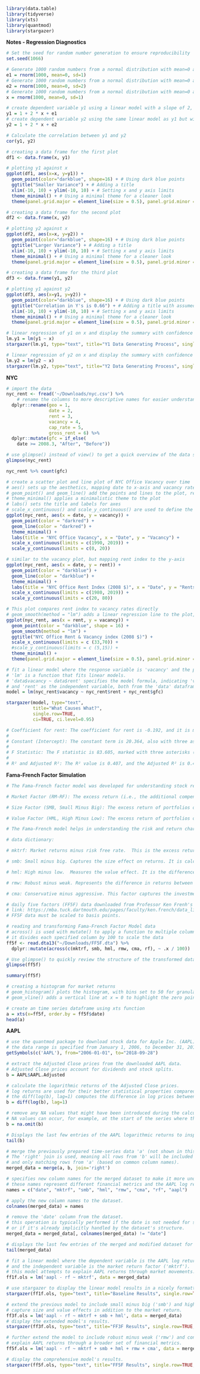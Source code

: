 
```r
library(data.table)
library(tidyverse)
library(xts)
library(quantmod)
library(stargazer)
```

**Notes - Regression Diagnostics**

<!-- # Evaluating the quality of a statistical model and its predictive power. -->
<!-- # The R^2 metric is one of the most cited regression diagnostics. -->

<!-- # If a linear regression uses a constant (which should be included in practice), -->
<!-- # the R^2 is bounded between 0 and 1. It measures the share of the variation in  -->
<!-- # y explained by the variation in the features used in a model.  -->

<!-- # Given this definition, "bigger is better" is the first place that people go to  -->
<!-- # evaluate the quality of the model, which is unwarranted. -->

<!-- "However, it can still be challenging to determine what is a good R^2 value,  -->
<!-- and in general, this will depend on the application.  -->
<!-- For instance, in certain problems in physics, we may know that the data truly comes  -->
<!-- from a linear model with a small residual error.  -->
<!-- In this case, we would expect to see an R^2 value that is extremely close to 1,  -->
<!-- and a substantially smaller R^2 might indicate serious problems  -->
<!-- with the experiment in which the data were generated.  -->
<!-- On the other hand, in typical application in biology, pyschology,  -->
<!-- marketing and other domains, the linear model is at best an extremely rough -->
<!-- approximation to the data, and residual errors due to other unmeasured factors -->
<!-- are often very large. In this setting, we would expect only a very small proportion  -->
<!-- of the variance in the response to be explained by the predictor,  -->
<!-- and an R^2 value well below 0.1 might be more realistic." -->

<!-- - Trevor Hastie, Robert Tibshirani, et al. -->

```r
# Set the seed for random number generation to ensure reproducibility
set.seed(1066)

# Generate 1000 random numbers from a normal distribution with mean=0 and sd=1 for error term e1
e1 = rnorm(1000, mean=0, sd=1)
# Generate 1000 random numbers from a normal distribution with mean=0 and sd=2 for error term e2, introducing more variability
e2 = rnorm(1000, mean=0, sd=2)
# Generate 1000 random numbers from a normal distribution with mean=0 and sd=1 for the independent variable x
x = rnorm(1000, mean=0, sd=1)
```

```r
# create dependent variable y1 using a linear model with a slope of 2, intercept of 1, and adding the error term e1
y1 = 1 + 2 * x + e1
# create dependent variable y2 using the same linear model as y1 but with the error term e2, which has higher variability
y2 = 1 + 2 * x + e2

# Calculate the correlation between y1 and y2
cor(y1, y2)
```

```r
# creating a data frame for the first plot
df1 <- data.frame(x, y1)

# plotting y1 against x
ggplot(df1, aes(x=x, y=y1)) +
  geom_point(color="darkblue", shape=16) + # Using dark blue points
  ggtitle("Smaller Variance") + # Adding a title
  xlim(-10, 10) + ylim(-10, 10) + # Setting x and y axis limits
  theme_minimal() + # Using a minimal theme for a cleaner look
  theme(panel.grid.major = element_line(size = 0.5), panel.grid.minor = element_line(size = 0.25)) # Adding grid lines
```

```r
# creating a data frame for the second plot
df2 <- data.frame(x, y2)

# plotting y2 against x
ggplot(df2, aes(x=x, y=y2)) +
  geom_point(color="darkblue", shape=16) + # Using dark blue points
  ggtitle("Larger Variance") + # Adding a title
  xlim(-10, 10) + ylim(-10, 10) + # Setting x and y axis limits
  theme_minimal() + # Using a minimal theme for a cleaner look
  theme(panel.grid.major = element_line(size = 0.5), panel.grid.minor = element_line(size = 0.25)) # Adding grid lines
```

```r
# creating a data frame for the third plot
df3 <- data.frame(y1, y2)

# plotting y1 against y2
ggplot(df3, aes(x=y1, y=y2)) +
  geom_point(color="darkblue", shape=16) + # Using dark blue points
  ggtitle("Correlation in Y's is 0.66") + # Adding a title with assumed correlation
  xlim(-10, 10) + ylim(-10, 10) + # Setting x and y axis limits
  theme_minimal() + # Using a minimal theme for a cleaner look
  theme(panel.grid.major = element_line(size = 0.5), panel.grid.minor = element_line(size = 0.25)) # Adding grid lines
```

```r
# linear regression of y1 on x and display the summary with confidence intervals using stargazer
lm.y1 = lm(y1 ~ x)
stargazer(lm.y1, type="text", title="Y1 Data Generating Process", single.row=TRUE, ci=TRUE, ci.level=0.95)
```

```r
# linear regression of y2 on x and display the summary with confidence intervals using stargazer, highlighting the impact of increased variance in e2
lm.y2 = lm(y2 ~ x)
stargazer(lm.y2, type="text", title="Y2 Data Generating Process", single.row=TRUE, ci=TRUE, ci.level=0.95)
```

**NYC**

```r
# import the data
nyc_rent <- fread('~/Downloads/nyc.csv') %>%
    # rename the columns to more descriptive names for easier understanding and manipulation
  dplyr::rename(geo = 1, 
                date = 2, 
                rent = 3, 
                vacancy = 4, 
                cap_rate = 5, 
                gross_rent = 6) %>%
  dplyr::mutate(gfc = if_else(
    date >= 2008.3, "After", "Before"))

# use glimpse() instead of view() to get a quick overview of the data structure in a non-interactive environment
glimpse(nyc_rent)
```
```r
nyc_rent %>% count(gfc)
```


```r
# create a scatter plot and line plot of NYC Office Vacancy over time
# aes() sets up the aesthetics, mapping date to x-axis and vacancy rate to y-axis
# geom_point() and geom_line() add the points and lines to the plot, respectively
# theme_minimal() applies a minimalistic theme to the plot
# labs() sets the title and labels for axes
# scale_x_continuous() and scale_y_continuous() are used to define the limits of the x and y axes
ggplot(nyc_rent, aes(x = date, y = vacancy)) +
  geom_point(color = "darkred") +
  geom_line(color = "darkred") +
  theme_minimal() +
  labs(title = "NYC Office Vacancy", x = "Date", y = "Vacancy") +
  scale_x_continuous(limits = c(1990, 2019)) +
  scale_y_continuous(limits = c(0, 20))
```

```r
# similar to the vacancy plot, but mapping rent index to the y-axis
ggplot(nyc_rent, aes(x = date, y = rent)) +
  geom_point(color = "darkblue") +
  geom_line(color = "darkblue") +
  theme_minimal() +
  labs(title = "NYC Office Rent Index (2008 $)", x = "Date", y = "Rents") +
  scale_x_continuous(limits = c(1980, 2019)) +
  scale_y_continuous(limits = c(20, 80))
```

```r
# This plot compares rent index to vacancy rates directly
# geom_smooth(method = "lm") adds a linear regression line to the plot, indicating the trend
ggplot(nyc_rent, aes(x = rent, y = vacancy)) +
  geom_point(color = "darkblue", shape = 16) +
  geom_smooth(method = "lm") +
  ggtitle("NYC Office Rent & Vacancy index (2008 $)") +
  scale_x_continuous(limits = c (33,70)) +
  #scale_y_continuous(limits = c (5,15)) + 
  theme_minimal() +
  theme(panel.grid.major = element_line(size = 0.5), panel.grid.minor = element_line(size = 0.5)) 

```

```r
# fit a linear model where the response variable is 'vacancy' and the predictor is 'rent'.
# 'lm' is a function that fits linear models. 
# 'data$vacancy ~ data$rent' specifies the model formula, indicating 'vacancy' as the dependent variable
# and 'rent' as the independent variable, both from the 'data' dataframe.
model = lm(nyc_rent$vacancy ~ nyc_rent$rent + nyc_rent$gfc)

stargazer(model, type="text", 
          title="What Causes What?", 
          single.row=TRUE, 
          ci=TRUE, ci.level=0.95)
```

```r
# Coefficient for rent: The coefficient for rent is -0.192, and it is marked with three asterisks (***), indicating that the p-value is less than 0.01. This means the effect of rent on vacancy is statistically significant at the 1% level. The confidence interval for this coefficient does not include 0 (-0.234 to -0.151), further supporting the significance of the relationship.
# 
# Constant (Intercept): The constant term is 20.364, also with three asterisks (***), indicating it is significantly different from 0 at the 1% level. The confidence interval (18.259, 22.469) does not include 0, which supports its significance. However, the intercept term mainly tells us the expected value of the dependent variable (vacancy) when all independent variables (rent) are 0 and is not directly related to testing the hypothesis of no relationship between rent and vacancy.
# 
# F Statistic: The F statistic is 83.605, marked with three asterisks (***), indicating that the model as a whole is significant at the 1% level. This means we can reject the null hypothesis that all coefficients are equal to zero (including the slope for rent), supporting the existence of a relationship between rent and vacancy.
# 
# R² and Adjusted R²: The R² value is 0.407, and the Adjusted R² is 0.402, indicating that approximately 40% of the variability in vacancy is explained by rent. This is a measure of the model's explanatory power and further supports the relevance of the model.
```


**Fama-French Factor Simulation**

```r
# The Fama-French factor model was developed for understanding stock returns. In its original form, the Fama-French model expands on the Capital Asset Pricing Model (CAPM) by adding size and value factors to the market risk factor in CAPM. The three factors are:

# Market Factor (RM-RF): The excess return (i.e., the additional compensation investors expect for taking on the higher risk associated with investing in the market portfolio instead of opting for risk-free assets) of the market portfolio over the risk-free rate, capturing market risk.

# Size Factor (SMB, Small Minus Big): The excess return of portfolios of small-cap stocks (e.g., small-cap companies are those with a market capitalization ranging from around $300 million to $2 billion, known for their potential for growth and higher risk/reward profiles compared to larger companies) over the returns of portfolios of large-cap stocks, capturing the size effect.

# Value Factor (HML, High Minus Low): The excess return of portfolios of high book-to-market stocks (i.e., a high book-to-market ratio suggests that the company's stock is undervalued by the market relative to its book value.) over the returns of portfolios of low book-to-market stocks, capturing the value effect.

# The Fama-French model helps in understanding the risk and return characteristics of real estate investments.
```

```r
# data dictionary:

# mktrf: Market returns minus risk free rate.  This is the excess return of the market portfolio over the risk-free rate. It's a measure of the market risk premium, capturing the additional return investors expect for choosing to invest in the market portfolio instead of risk-free assets. In the Fama-French models, it represents the general market risk factor.

# smb: Small minus big. Captures the size effect on returns. It is calculated as the difference in returns between portfolios of small-cap stocks and large-cap stocks. The Fama-French model posits that, on average, small-cap stocks will outperform large-cap stocks, reflecting the higher risk and potential for higher returns associated with smaller companies.

# hml: High minus low.  Measures the value effect. It is the difference in returns between portfolios of stocks with high book-to-market ratios (value stocks) and those with low book-to-market ratios (growth stocks). The hypothesis is that value stocks are undervalued by the market and, therefore, offer higher returns than growth stocks, adjusting for risk.

# rmw: Robust minus weak. Represents the difference in returns between portfolios of stocks with robust (high) profitability and those with weak (low) profitability. It is based on the observation that companies with higher profitability metrics tend to provide higher returns than less profitable ones.

# cma: Conservative minus aggressive. This factor captures the investment style effect, differentiating between stocks of companies that invest conservatively and those that invest aggressively. It is calculated as the difference in returns between portfolios of stocks with low investment (conservative) and high investment (aggressive). The rationale is that companies that invest more conservatively tend to have higher returns than those that invest more aggressively, possibly due to the latter taking on too much risk.

# daily five factors (FF5F) data downloaded from Professor Ken Frenh's website.
# link: https://mba.tuck.dartmouth.edu/pages/faculty/ken.french/data_library.html
# FF5F data must be scaled to basis points.
```

```r
# reading and transforming Fama-French Factor Model data
# across() is used with mutate() to apply a function to multiple columns at once
# it divides each specified column by 100 to scale the data
ff5f <- read.dta13("~/Downloads/FF5F.dta") %>%
  dplyr::mutate(across(c(mktrf, smb, hml, rmw, cma, rf), ~ .x / 100))

# Use glimpse() to quickly review the structure of the transformed data
glimpse(ff5f)
```

```r
summary(ff5f)
```

```r
# creating a histogram for market returns
# geom_histogram() plots the histogram, with bins set to 50 for granularity
# geom_vline() adds a vertical line at x = 0 to highlight the zero point

```

```r
# create an time series dataframe using xts function
a = xts(x=ff5f, order.by = ff5f$date) 
head(a)
```

**AAPL**

```r
# use the quantmod package to download stock data for Apple Inc. (AAPL)
# the data range is specified from January 1, 2006, to December 31, 2017.
getSymbols(c('AAPL'), from="2006-01-01", to="2018-09-28")

# extract the Adjusted Close prices from the downloaded AAPL data.
# Adjusted Close prices account for dividends and stock splits.
b = AAPL$AAPL.Adjusted

# calculate the logarithmic returns of the Adjusted Close prices.
# log returns are used for their better statistical properties compared to simple returns.
# the diff(log(b), lag=1) computes the difference in log prices between consecutive days, representing daily returns.
b = diff(log(b), lag=1)

# remove any NA values that might have been introduced during the calculation of returns.
# NA values can occur, for example, at the start of the series where there is no previous day to compare.
b = na.omit(b)

# Displays the last few entries of the AAPL logarithmic returns to inspect the recent data.
tail(b)
```

```r
# merge the previously prepared time-series data 'a' (not shown in this snippet) with the AAPL log returns 'b'.
# The 'right' join is used, meaning all rows from 'b' will be included in the result, 
# and only matching rows from 'a' (based on common column names).
merged_data = merge(a, b, join='right')

# specifies new column names for the merged dataset to make it more understandable.
# these names represent different financial metrics and the AAPL log returns.
names = c("date", "mktrf", "smb", "hml", "rmw", "cma", "rf", "aapl")

# apply the new column names to the dataset.
colnames(merged_data) = names

# remove the 'date' column from the dataset.
# this operation is typically performed if the date is not needed for subsequent analysis, 
# or if it's already implicitly handled by the dataset's structure.
merged_data = merged_data[, colnames(merged_data) != "date"]

# displays the last few entries of the merged and modified dataset for inspection.
tail(merged_data)
```

```r
# fit a linear model where the dependent variable is the AAPL log returns adjusted for/minus the risk-free rate ('aapl - rf'),
# and the independent variable is the market return factor ('mktrf').
# this model attempts to explain AAPL returns through market movements.
ff1f.ols = lm('aapl - rf ~ mktrf', data = merged_data)

# use stargazer to display the linear model results in a nicely formatted text table.
stargazer(ff1f.ols, type="text", title="Baseline Results", single.row=TRUE, ci=TRUE, ci.level=0.95)
```

```r
# extend the previous model to include small minus big ('smb') and high minus low ('hml') factors,
# capture size and value effects in addition to the market return.
ff3f.ols = lm('aapl - rf ~ mktrf + smb + hml', data = merged_data)
# display the extended model's results.
stargazer(ff3f.ols, type="text", title="FF3F Results", single.row=TRUE, ci=TRUE, ci.level=0.95)
```

```r
# further extend the model to include robust minus weak ('rmw') and conservative minus aggressive ('cma') factors,
# explain AAPL returns through a broader set of financial metrics.
ff5f.ols = lm('aapl - rf ~ mktrf + smb + hml + rmw + cma', data = merged_data)

# display the comprehensive model's results.
stargazer(ff5f.ols, type="text", title="FF5F Results", single.row=TRUE, ci=TRUE, ci.level=0.95)
```
